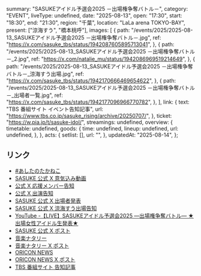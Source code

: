   summary: "SASUKEアイドル予選会2025 －出場権争奪バトル－",
  category: "EVENT",
  liveType: undefined,
  date: "2025-08-13",
  open: "17:30",
  start: "18:30",
  end: "21:30",
  region: "千葉",
  location: "LaLa arena TOKYO-BAY",
  present: ["涼海すう", "橋本桃呼"],
  images: [
    {
      path: "/events/2025/2025-08-13_SASUKEアイドル予選会2025 －出場権争奪バトル－.jpg",
      ref: "https://x.com/sasuke_tbs/status/1942087605895713041",
    },
    {
      path: "/events/2025/2025-08-13_SASUKEアイドル予選会2025 －出場権争奪バトル－_2.jpg",
      ref: "https://x.com/natalie_mu/status/1942086969519214649",
    },
    {
      path: "/events/2025/2025-08-13_SASUKEアイドル予選会2025 －出場権争奪バトル－_涼海すう出場.jpg",
      ref: "https://x.com/sasuke_tbs/status/1942170666469654622",
    },
    {
      path: "/events/2025/2025-08-13_SASUKEアイドル予選会2025 －出場権争奪バトル－_出場者一覧.jpg",
      ref: "https://x.com/sasuke_tbs/status/1942177096966770782",
    },
  ],
  link: {
    text: "TBS 番組サイト イベント告知記事",
    url: "https://www.tbs.co.jp/sasuke_rising/archive/20250707/",
  },
  ticket: "https://w.pia.jp/t/sasuke-idol/",
  streamings: undefined,
  overview: {
    timetable: undefined,
    goods: {
      time: undefined,
      lineup: undefined,
      url: undefined,
    },
  },
  acts: {
    setlist: [],
    url: "",
  },
  updatedAt: "2025-08-14",
};

## リンク

- [#あしたのたかねこ](https://x.com/takanenofficial/status/1955246879035527657)
- [SASUKE 公式 X 意気込み動画](https://x.com/sasuke_tbs/status/1944200101775520211)
- [公式 X 応援メンバー告知](https://x.com/takanenofficial/status/1943869193692295625)
- [公式 X 出演告知](https://x.com/takanenofficial/status/1942199454150570122)
- [SASUKE 公式 X 出場者発表](https://x.com/sasuke_tbs/status/1942177096966770782)
- [SASUKE 公式 X 涼海すう出場告知](https://x.com/sasuke_tbs/status/1942170666469654622)
- [YouTube -【LIVE】SASUKEアイドル予選会2025 ―出場権争奪バトル― ★出場女性アイドル生発表★ ](https://www.youtube.com/watch?v=x-FW2ouPi-g)
- [SASUKE 公式 X ポスト](https://x.com/sasuke_tbs/status/1942087605895713041)
- [音楽ナタリー](https://natalie.mu/music/news/631223)
- [音楽ナタリー X ポスト](https://x.com/natalie_mu/status/1942086969519214649)
- [ORICON NEWS](https://www.oricon.co.jp/news/2394476/full/)
- [ORICON NEWS X ポスト](https://x.com/oricon/status/1942093731232182719)
- [TBS 番組サイト 告知記事](https://www.tbs.co.jp/sasuke_rising/archive/20250707/)

